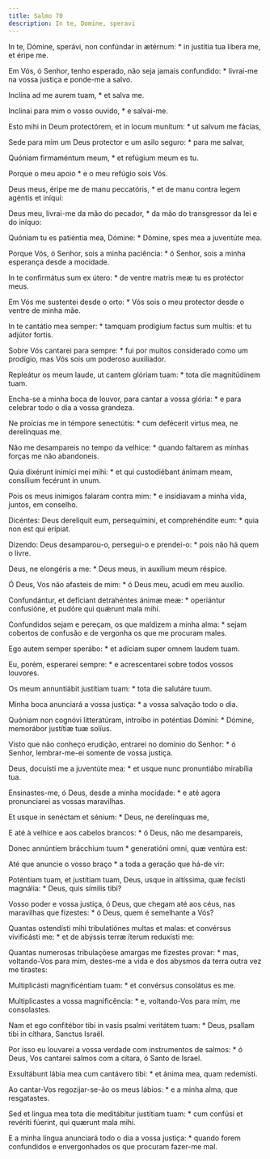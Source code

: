 ```yaml
---
title: Salmo 70
description: In te, Domine, speravi
---
```


<div class="side-by-side not-content">

In te, Dómine, sperávi, non confúndar in ætérnum: * in justítia tua líbera me, et éripe me.

Em Vós, ó Senhor, tenho esperado, não seja jamais confundido: * livrai-me na vossa justiça e ponde-me a salvo.

Inclína ad me aurem tuam, * et salva me.

Inclinai para mim o vosso ouvido, * e salvai-me.

Esto mihi in Deum protectórem, et in locum munítum: * ut salvum me fácias,

Sede para mim um Deus protector e um asilo seguro: * para me salvar,

Quóniam firmaméntum meum, * et refúgium meum es tu.

Porque o meu apoio * e o meu refúgio sois Vós.

Deus meus, éripe me de manu peccatóris, * et de manu contra legem agéntis et iníqui:

Deus meu, livrai-me da mão do pecador, * da mão do transgressor da lei e do iníquo:

Quóniam tu es patiéntia mea, Dómine: * Dómine, spes mea a juventúte mea.

Porque Vós, ó Senhor, sois a minha paciência: * ó Senhor, sois a minha esperança desde a mocidade.

In te confirmátus sum ex útero: * de ventre matris meæ tu es protéctor meus.

Em Vós me sustentei desde o orto: * Vós sois o meu protector desde o ventre de minha mãe.

In te cantátio mea semper: * tamquam prodígium factus sum multis: et tu adjútor fortis.

Sobre Vós cantarei para sempre: * fui por muitos considerado como um prodígio, mas Vós sois um poderoso auxiliador.

Repleátur os meum laude, ut cantem glóriam tuam: * tota die magnitúdinem tuam.

Encha-se a minha boca de louvor, para cantar a vossa glória: * e para celebrar todo o dia a vossa grandeza.

Ne proícias me in témpore senectútis: * cum defécerit virtus mea, ne derelínquas me.

Não me desampareis no tempo da velhice: * quando faltarem as minhas forças me não abandoneis.

Quia dixérunt inimíci mei mihi: * et qui custodiébant ánimam meam, consílium fecérunt in unum.

Pois os meus inimigos falaram contra mim: * e insidiavam a minha vida, juntos, em conselho.

Dicéntes: Deus derelíquit eum, persequímini, et comprehéndite eum: * quia non est qui erípiat.

Dizendo: Deus desamparou-o, persegui-o e prendei-o: * pois não há quem o livre.

Deus, ne elongéris a me: * Deus meus, in auxílium meum réspice.

Ó Deus, Vos não afasteis de mim: * ó Deus meu, acudi em meu auxílio.

Confundántur, et defíciant detrahéntes ánimæ meæ: * operiántur confusióne, et pudóre qui quǽrunt mala mihi.

Confundidos sejam e pereçam, os que maldizem a minha alma: * sejam cobertos de confusão e de vergonha os que me procuram males.

Ego autem semper sperábo: * et adíciam super omnem laudem tuam.

Eu, porém, esperarei sempre: * e acrescentarei sobre todos vossos louvores.

Os meum annuntiábit justítiam tuam: * tota die salutáre tuum.

Minha boca anunciará a vossa justiça: * a vossa salvação todo o dia.

Quóniam non cognóvi litteratúram, introíbo in poténtias Dómini: * Dómine, memorábor justítiæ tuæ solíus.

Visto que não conheço erudição, entrarei no domínio do Senhor: * ó Senhor, lembrar-me-ei somente de vossa justiça.

Deus, docuísti me a juventúte mea: * et usque nunc pronuntiábo mirabília tua.

Ensinastes-me, ó Deus, desde a minha mocidade: * e até agora pronunciarei as vossas maravilhas.

Et usque in senéctam et sénium: * Deus, ne derelínquas me,

E até à velhice e aos cabelos brancos: * ó Deus, não me desampareis,

Donec annúntiem brácchium tuum * generatióni omni, quæ ventúra est:

Até que anuncie o vosso braço * a toda a geração que há-de vir:

Poténtiam tuam, et justítiam tuam, Deus, usque in altíssima, quæ fecísti magnália: * Deus, quis símilis tibi?

Vosso poder e vossa justiça, ó Deus, que chegam até aos céus, nas maravilhas que fizestes: * ó Deus, quem é semelhante a Vós?

Quantas ostendísti mihi tribulatiónes multas et malas: et convérsus vivificásti me: * et de abýssis terræ íterum reduxísti me:

Quantas numerosas tribulaçõese amargas me fizestes provar: * mas, voltando-Vos para mim, destes-me a vida e dos abysmos da terra outra vez me tirastes:

Multiplicásti magnificéntiam tuam: * et convérsus consolátus es me.

Multiplicastes a vossa magnificência: * e, voltando-Vos para mim, me consolastes.

Nam et ego confitébor tibi in vasis psalmi veritátem tuam: * Deus, psallam tibi in cíthara, Sanctus Israël.

Por isso eu louvarei a vossa verdade com instrumentos de salmos: * ó Deus, Vos cantarei salmos com a cítara, ó Santo de Israel.

Exsultábunt lábia mea cum cantávero tibi: * et ánima mea, quam redemísti.

Ao cantar-Vos regozijar-se-ão os meus lábios: * e a minha alma, que resgatastes.

Sed et lingua mea tota die meditábitur justítiam tuam: * cum confúsi et revériti fúerint, qui quærunt mala mihi.

E a minha língua anunciará todo o dia a vossa justiça: * quando forem confundidos e envergonhados os que procuram fazer-me mal.

</div>
